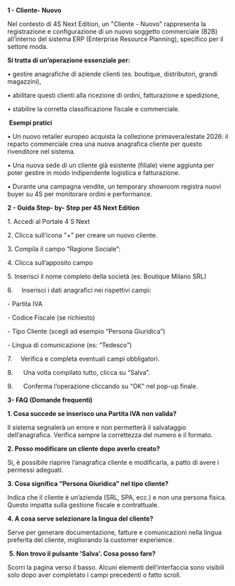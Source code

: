**1 - Cliente- Nuovo**

Nel contesto di 4S Next Edition, un "Cliente - Nuovo" rappresenta la registrazione e configurazione di un nuovo soggetto commerciale (B2B) all’interno del sistema ERP (Enterprise Resource Planning), specifico per il settore moda.

**Si tratta di un’operazione essenziale per:**

• gestire anagrafiche di aziende clienti (es. boutique, distributori, grandi magazzini),

• abilitare questi clienti alla ricezione di ordini, fatturazione e spedizione,

• stabilire la corretta classificazione fiscale e commerciale.



 **Esempi pratici**

• Un nuovo retailer europeo acquista la collezione primavera/estate 2026: il reparto commerciale crea una nuova anagrafica cliente per questo rivenditore nel sistema.

• Una nuova sede di un cliente già esistente (filiale) viene aggiunta per poter gestire in modo indipendente logistica e fatturazione.

• Durante una campagna vendite, un temporary showroom registra nuovi buyer su 4S per monitorare ordini e performance.



**2 - Guida Step- by- Step per 4S Next Edition**

1\. Accedi al Portale 4 S Next

2\. Clicca sull’icona "+" per creare un nuovo cliente.

3\. Compila il campo “Ragione Sociale”:

4\. Clicca sull’apposito campo

5\. Inserisci il nome completo della società (es: Boutique Milano SRL)

6.     Inserisci i dati anagrafici nei rispettivi campi:

\- Partita IVA

\- Codice Fiscale (se richiesto)

\- Tipo Cliente (scegli ad esempio “Persona Giuridica”)

\- Lingua di comunicazione (es: “Tedesco”)

7.     Verifica e completa eventuali campi obbligatori.

8.      Una volta compilato tutto, clicca su “Salva”.

9.      Conferma l’operazione cliccando su “OK” nel pop-up finale.



**3- FAQ (Domande frequenti)**

**1. Cosa succede se inserisco una Partita IVA non valida?**

Il sistema segnalerà un errore e non permetterà il salvataggio dell’anagrafica. Verifica sempre la correttezza del numero e il formato.

**2. Posso modificare un cliente dopo averlo creato?**

Sì, è possibile riaprire l’anagrafica cliente e modificarla, a patto di avere i permessi adeguati.

**3. Cosa significa “Persona Giuridica” nel tipo cliente?**

Indica che il cliente è un’azienda (SRL, SPA, ecc.) e non una persona fisica. Questo impatta sulla gestione fiscale e contrattuale.

**4. A cosa serve selezionare la lingua del cliente?**

Serve per generare documentazione, fatture e comunicazioni nella lingua preferita del cliente, migliorando la customer experience.

 **5. Non trovo il pulsante 'Salva'. Cosa posso fare?**

Scorri la pagina verso il basso. Alcuni elementi dell’interfaccia sono visibili solo dopo aver completato i campi precedenti o fatto scroll.